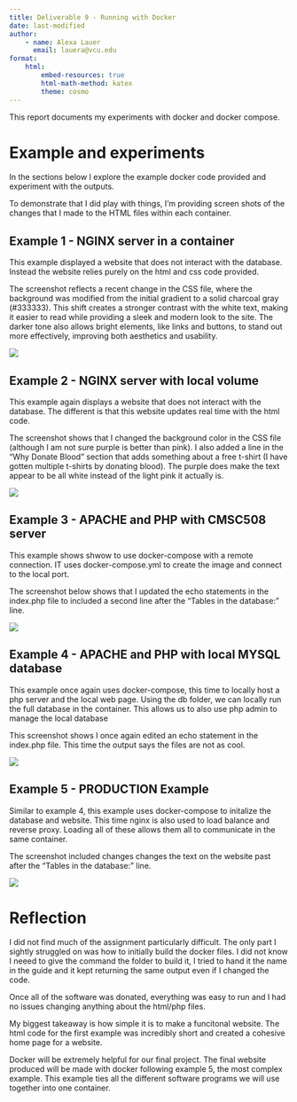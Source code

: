 ---
title: Deliverable 9 - Running with Docker
date: last-modified
author:
    - name: Alexa Lauer
      email: lauera@vcu.edu
format:
    html:
        embed-resources: true
        html-math-method: katex
        theme: cosmo
---

This report documents my experiments with docker and docker compose. 

# Example and experiments

In the sections below I explore the example docker code provided
and experiment with the outputs.

To demonstrate that I did play with things, I'm providing screen shots
of the changes that I made to the HTML files within each container.

## Example 1 - NGINX server in a container

This example displayed a website that does not interact with the database. Instead the website relies purely on the html and css code provided. 

The screenshot reflects a recent change in the CSS file, where the background was modified from the initial gradient to a solid charcoal gray (#333333). This shift creates a stronger contrast with the white text, making it easier to read while providing a sleek and modern look to the site. The darker tone also allows bright elements, like links and buttons, to stand out more effectively, improving both aesthetics and usability.

![](assets/screenshot-nginx-static.png)


## Example 2 - NGINX server with local volume

This example again displays a website that does not interact with the database. The different is that this website updates real time with the html code. 

The screenshot shows that I changed the background color in the CSS file (although I am not sure purple is better than pink). I also added a line in the "Why Donate Blood" section that adds something about a free t-shirt (I have gotten multiple t-shirts by donating blood). The purple does make the text appear to be all white instead of the light pink it actually is. 

![](assets/screenshot-nginix-volume.png)


## Example 3 - APACHE and PHP with CMSC508 server

This example shows shwow to use docker-compose with a remote connection. IT uses docker-compose.yml to create the image and connect to the local port. 

The screenshot below shows that I updated the echo statements in the index.php file to included a second line after the "Tables in the database:" line. 

![](assets/screenshot-apche-remote.png)

## Example 4 - APACHE and PHP with local MYSQL database

This example once again uses docker-compose, this time to locally host a php server and the local web page. Using the db folder, we can locally run the full database in the container. This allows us to also use php admin to manage the local database 

This screenshot shows I once again edited an echo statement in the index.php file. This time the output says the files are not as cool. 

![](assets/screenshot-apache-local.png)

## Example 5 - PRODUCTION Example

Similar to example 4, this example uses docker-compose to initalize the database and website. This time nginx is also used to load balance and reverse proxy. Loading all of these allows them all to communicate in the same container. 

The screenshot included changes changes the text on the website past after the "Tables in the database:" line. 

![](assets/screenshot-production.png)

# Reflection

I did not find much of the assignment particularly difficult. The only part I sightly struggled on was how to initially build the docker files. I did not know I neeed to give the command the folder to build it, I tried to hand it the name in the guide and it kept returning the same output even if I changed the code. 

Once all of the software was donated, everything was easy to run and I had no issues changing anything about the html/php files. 

My biggest takeaway is how simple it is to make a funcitonal website. The html code for the first example was incredibly short and created a cohesive home page for a website.

Docker will be extremely helpful for our final project. The final website produced will be made with docker following example 5, the most complex example. This example ties all the different software programs we will use together into one container. 

